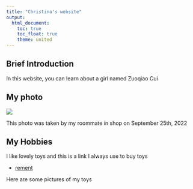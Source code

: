 ```yaml
---
title: "Christina's website"
output: 
  html_document:
    toc: true
    toc_float: true
    theme: united
---
```


## Brief Introduction

In this website, you can learn about a girl named Zuoqiao Cui

## My photo

<img src = "images/introductionphoto.jpg" style=" width: 10% text-align:center">


This photo was taken by my roommate in shop on September 25th, 2022

## My Hobbies

I like lovely toys and this is a link I always use to buy toys

* [rement](https://www.plazajapan.com/toys/re-ment/)

Here are some pictures of my toys
